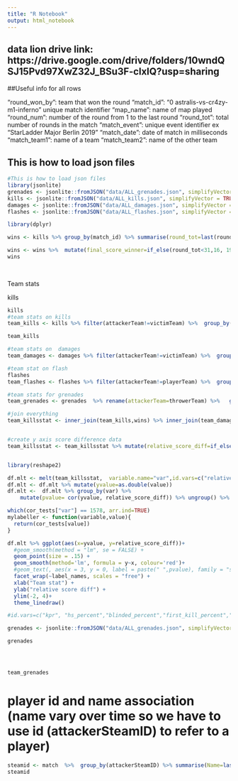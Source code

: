 ```yaml
---
title: "R Notebook"
output: html_notebook
---
```


## data lion drive link: https://drive.google.com/drive/folders/10wndQSJ15Pvd97XwZ32J_BSu3F-clxIQ?usp=sharing


##Useful info for all rows

"round_won_by": team that won the round
 "match_id": "0 astralis-vs-cr4zy-m1-inferno" unique match identifier
"map_name": name of map played
 "round_num": number of the round from 1 to the last round
"round_tot": total number of rounds in the match
"match_event": unique event identifier ex "StarLadder Major Berlin 2019"
"match_date": date of match in milliseconds
"match_team1": name of a team
"match_team2": name of the other team


## This is how to load json files

```r
#This is how to load json files 
library(jsonlite)
grenades <- jsonlite::fromJSON("data/ALL_grenades.json", simplifyVector = TRUE)
kills <- jsonlite::fromJSON("data/ALL_kills.json", simplifyVector = TRUE)
damages <- jsonlite::fromJSON("data/ALL_damages.json", simplifyVector = TRUE)
flashes <- jsonlite::fromJSON("data/ALL_flashes.json", simplifyVector = TRUE)
```


```r
library(dplyr)

wins <- kills %>% group_by(match_id) %>% summarise(round_tot=last(round_tot)+1,team1=last(match_team1),team2=last(match_team2),winner=last(round_won_by),looser=if_else(last(round_won_by)!=last(match_team1),last(match_team1),last(team2)))

wins <- wins %>%  mutate(final_score_winner=if_else(round_tot<31,16, 19+3*(  (round_tot-31)%/%6))) %>%  mutate(final_score_looser=round_tot-final_score_winner) %>% mutate(score_diff=(final_score_winner-final_score_looser)/round_tot)
wins
               
             
```

Team stats

kills

```r
kills
#team stats on kills
team_kills <- kills %>% filter(attackerTeam!=victimTeam) %>%  group_by(match_id,attackerTeam) %>% summarise(kills_tot=n(),kpr=n()/last(round_tot),team=last(attackerTeam),hs_percent= sum(isHeadshot==TRUE)/n(),blinded_percent=sum(attackerBlinded==TRUE)/n(),blinded_percent=sum(victimBlinded==TRUE)/n(),first_kill_percent=sum(isFirstKill==TRUE)/last(round_tot),first_kill_percent=sum(isFirstKill==TRUE)/last(round_tot),non_traded_percent=sum(isTrade==FALSE)/n(),assist_percent= sum(!is.na(assisterTeam))/last(round_tot))

team_kills

#team stats on  damages
team_damages <- damages %>% filter(attackerTeam!=victimTeam) %>%  group_by(match_id,attackerTeam) %>% summarise(adr=sum(hpDamageTaken)/last(round_tot),team=last(attackerTeam),strafing=sum(attackerStrafe==TRUE)/n())

#team stat on flash 
flashes
team_flashes <- flashes %>% filter(attackerTeam!=playerTeam) %>%  group_by(match_id,attackerTeam) %>% summarise(avg_flash_duration=sum(flashDuration)/last(round_tot),team=last(attackerTeam))

#team stats for grenades
team_grenades <- grenades  %>% rename(attackerTeam=throwerTeam) %>%   group_by(match_id,attackerTeam) %>% summarise(grenades_per_round=n()/last(round_tot),team=last(attackerTeam),smokes_per_round=sum("Smoke Grenade"==grenadeType)/last(round_tot),attack_grenades_round=sum("Smoke Grenade"!=grenadeType)/last(round_tot))

#join everything
team_killsstat <- inner_join(team_kills,wins) %>% inner_join(team_damages) %>% inner_join(team_flashes) %>%  inner_join(team_grenades)  


#create y axis score difference data
team_killsstat <- team_killsstat %>% mutate(relative_score_diff=if_else(winner!=attackerTeam,-score_diff,score_diff))


library(reshape2)

df.mlt <- melt(team_killsstat,  variable.name="var",id.vars=c("relative_score_diff","score_diff","match_id","attackerTeam","kills_tot","team","winner","looser","final_score_winner","final_score_looser","team1","team2","round_tot"))
df.mlt <- df.mlt %>% mutate(yvalue=as.double(value)) 
df.mlt <-  df.mlt %>% group_by(var) %>% 
    mutate(pvalue= cor(yvalue, relative_score_diff)) %>% ungroup() %>% mutate(label_names=paste(as.character(var),strtrim(as.character(pvalue), 5)), sep = " ", collapse = NULL) %>% mutate(label_names=fct_reorder(label_names, -pvalue))

which(cor_tests["var"] == 1578, arr.ind=TRUE)
mylabeller <- function(variable,value){
  return(cor_tests[value])
}

df.mlt %>% ggplot(aes(x=yvalue, y=relative_score_diff))+
  #geom_smooth(method = "lm", se = FALSE) +
  geom_point(size = .15) +
  geom_smooth(method='lm', formula = y~x, colour='red')+
  #geom_text(, aes(x = 3, y = 0, label = paste(" ",pvalue), family = "serif"), color = 'blue',  parse = TRUE)+
  facet_wrap(~label_names, scales = "free") +
  xlab("Team stat") +
  ylab("relative score diff") +
  ylim(-2, 4)+
  theme_linedraw()

#id.vars=c("kpr", "hs_percent","blinded_percent","first_kill_percent","trade_percent")
```
```r
grenades <- jsonlite::fromJSON("data/ALL_grenades.json", simplifyVector = TRUE)

grenades




team_grenades
```

# player id and name association (name vary over time so we have to use id (attackerSteamID) to refer to a player)
```r
steamid <- match  %>%  group_by(attackerSteamID) %>% summarise(Name=last(attackerName))
steamid
```


